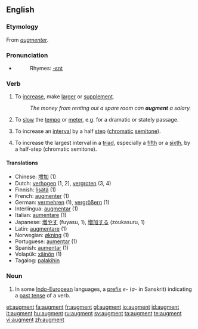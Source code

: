 {{wikipedia|dab=augment}}
==English==

===Etymology===
From {{OF.}} ''[[augmenter]]''.

===Pronunciation===
*{{audio|en-us-augment.ogg|Audio (US)}}
*:Rhymes: [[Rhymes:English:-ɛnt|-ɛnt]]

===Verb===
{{en-verb}}

# To [[increase]], make [[large]]r or [[supplement]].
#:''The money from renting out a spare room can '''augment''' a salary.''
# {{music}} To [[slow]] the [[tempo]] or [[meter]], e.g. for a dramatic or stately passage.
# {{music}} To increase an [[interval]] by a half [[step]] ([[chromatic]] [[semitone]]).
# {{music}} To increase the largest interval in a [[triad]], especially a [[fifth]] or a [[sixth]], by a half-step (chromatic semitone).

====Translations====
{{top}}
*Chinese: [[增加]] (1)
*Dutch: [[verhogen]] (1, 2), [[vergroten]] (3, 4)
*Finnish: [[lisätä]] (1)
*French: [[augmenter]] (1)
*German: [[vermehren]] (1), [[vergrößern]] (1)
*Interlingua: [[augmentar]] (1) 
*Italian: [[aumentare]] (1)
*Japanese: [[増やす]] (fuyasu, 1), [[増加する]] (zoukasuru, 1)
*Latin: [[augmentare]] (1)
*Norwegian: [[økning]] (1)
*Portuguese: [[aumentar]] (1)
*Spanish: [[aumentar]] (1)
*Volapük: [[xäinön]] (1)
*Tagalog: [[palakihin]]
{{bottom}}

===Noun===
{{en-noun}}
#{{grammar}} In some [[Indo-European]] languages, a [[prefix]] ''e-'' (''a-'' in Sanskrit) indicating a [[past tense]] of a verb.

[[et:augment]]
[[fa:augment]]
[[fr:augment]]
[[gl:augment]]
[[io:augment]]
[[id:augment]]
[[it:augment]]
[[hu:augment]]
[[ru:augment]]
[[sv:augment]]
[[ta:augment]]
[[te:augment]]
[[vi:augment]]
[[zh:augment]]